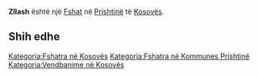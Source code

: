 {{Fshat në Kosovës
 | Emri                = Zllash
| sqi_N_name = Zllash
| sqi_N_FULL_NAME_RO = Zllash
| sqi_N_FULL_NAME_ND_RO = Zllash
| sqi_N_SORT_NAME_RG = ZLLASH
| sqi_N_FULL_NAME_RG = Zllash
| sqi_N_FULL_NAME_ND_RG = Zllash
| srp_N_name = Zlaš
| srp_N_FULL_NAME_RO = Zlaš
| srp_N_FULL_NAME_ND_RO = Zlas
| srp_N_SORT_NAME_RG = ZLAS
| srp_N_FULL_NAME_RG = Zlaš
| srp_N_FULL_NAME_ND_RG = Zlas
| srp_NS_name = Злаш
| srp_NS_FULL_NAME_RO = Злаш
| srp_NS_FULL_NAME_ND_RO = Злаш
| srp_NS_SORT_NAME_RG = ЗЛАШ
| srp_NS_FULL_NAME_RG = Злаш
| srp_NS_FULL_NAME_ND_RG = Злаш

 | Emri (Rasa dhanore) = 
 | Figura              = 
 | Shteti              = Kosovo
 | Komuna              = Prishtinë
 | Kodi postar         = 
 | Sipërfaqja          = 

 | Popullsia           = 

 | Regj. i popullsisë  = 
 | Dend. e popullsisë  = 
 | Faqja zyrtare       = 
 <!--- Koordinatat ----> 
 | Gjerësia            = 42.681667
 | Gjatësia            = 21.338056
 | Lartësia            = 
}}
'''Zllash''' është një [[Fshat]] në [[Prishtinë]] të [[Kosovës]].

<!-- == Gjeografia == -->
<!-- == Historia == -->
<!-- == Demografia == -->
== Shih edhe ==
{{Komuna Prishtinë}}
{{Kosovo-Administrata-Cung}}

[[Kategoria:Fshatra në Kosovës]]
[[Kategoria:Fshatra në Kommunes Prishtinë]]
[[Kategoria:Vendbanime në Kosovës]]
